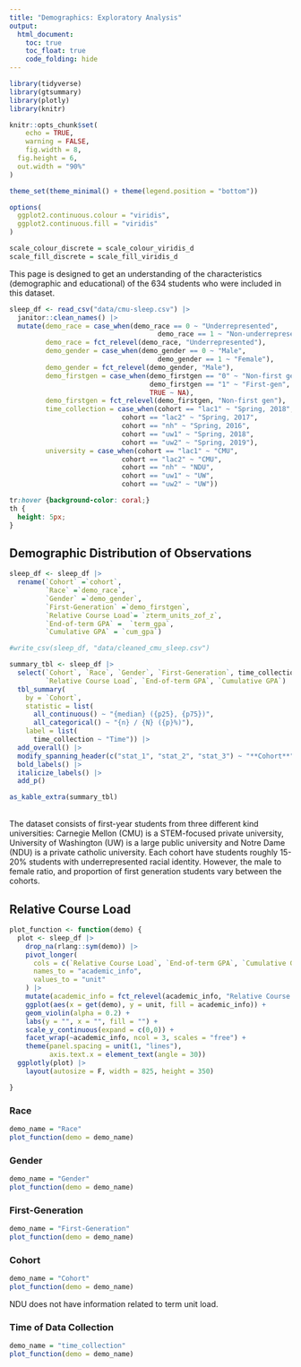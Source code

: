 ```yaml
---
title: "Demographics: Exploratory Analysis"
output: 
  html_document:
    toc: true
    toc_float: true
    code_folding: hide
---
```


```r
library(tidyverse)
library(gtsummary)
library(plotly)
library(knitr)

knitr::opts_chunk$set(
	echo = TRUE,
	warning = FALSE,
	fig.width = 8, 
  fig.height = 6,
  out.width = "90%"
)

theme_set(theme_minimal() + theme(legend.position = "bottom"))

options(
  ggplot2.continuous.colour = "viridis",
  ggplot2.continuous.fill = "viridis"
)

scale_colour_discrete = scale_colour_viridis_d
scale_fill_discrete = scale_fill_viridis_d
```

This page is designed to get an understanding of the characteristics (demographic and educational) of the 634 students who were included in this dataset. 
```r
sleep_df <- read_csv("data/cmu-sleep.csv") |> 
  janitor::clean_names() |> 
  mutate(demo_race = case_when(demo_race == 0 ~ "Underrepresented", 
                                     demo_race == 1 ~ "Non-underrepresented"),
         demo_race = fct_relevel(demo_race, "Underrepresented"),
         demo_gender = case_when(demo_gender == 0 ~ "Male", 
                                     demo_gender == 1 ~ "Female"),
         demo_gender = fct_relevel(demo_gender, "Male"), 
         demo_firstgen = case_when(demo_firstgen == "0" ~ "Non-first gen", 
                                   demo_firstgen == "1" ~ "First-gen", 
                                   TRUE ~ NA),
         demo_firstgen = fct_relevel(demo_firstgen, "Non-first gen"), 
         time_collection = case_when(cohort == "lac1" ~ "Spring, 2018", 
                            cohort == "lac2" ~ "Spring, 2017",
                            cohort == "nh" ~ "Spring, 2016",
                            cohort == "uw1" ~ "Spring, 2018", 
                            cohort == "uw2" ~ "Spring, 2019"), 
         university = case_when(cohort == "lac1" ~ "CMU", 
                            cohort == "lac2" ~ "CMU",
                            cohort == "nh" ~ "NDU",
                            cohort == "uw1" ~ "UW", 
                            cohort == "uw2" ~ "UW"))
```

```css
tr:hover {background-color: coral;}
th {
  height: 5px;
}
```

## Demographic Distribution of Observations
```r
sleep_df <- sleep_df |> 
  rename(`Cohort` =`cohort`, 
         `Race` =`demo_race`, 
         `Gender` =`demo_gender`, 
         `First-Generation` =`demo_firstgen`, 
         `Relative Course Load`= `zterm_units_zof_z`, 
         `End-of-term GPA` =  `term_gpa`, 
         `Cumulative GPA` = `cum_gpa`)

#write_csv(sleep_df, "data/cleaned_cmu_sleep.csv")

summary_tbl <- sleep_df |> 
  select(`Cohort`, `Race`, `Gender`, `First-Generation`, time_collection,
         `Relative Course Load`, `End-of-term GPA`, `Cumulative GPA`) |> 
  tbl_summary(
    by = `Cohort`,
    statistic = list(
      all_continuous() ~ "{median} ({p25}, {p75})",
      all_categorical() ~ "{n} / {N} ({p}%)"), 
    label = list(
      time_collection ~ "Time")) |> 
  add_overall() |> 
  modify_spanning_header(c("stat_1", "stat_2", "stat_3") ~ "**Cohort**") |> 
  bold_labels() |>
  italicize_labels() |> 
  add_p()

as_kable_extra(summary_tbl)
```
</br>
The dataset consists of first-year students from three different kind universities: Carnegie Mellon (CMU) is a STEM-focused private university, University of Washington (UW) is a large public university and Notre Dame (NDU) is a private catholic university. Each cohort have students roughly 15-20% students with underrepresented racial identity. However, the male to female ratio, and proportion of first generation students vary between the cohorts. 

## Relative Course Load {.tabset}

```r
plot_function <- function(demo) {
  plot <- sleep_df |> 
    drop_na(rlang::sym(demo)) |> 
    pivot_longer(
      cols = c(`Relative Course Load`, `End-of-term GPA`, `Cumulative GPA`), 
      names_to = "academic_info", 
      values_to = "unit"
    ) |> 
    mutate(academic_info = fct_relevel(academic_info, "Relative Course Load", "End-of-term GPA", "Cumulative GPA")) |> 
    ggplot(aes(x = get(demo), y = unit, fill = academic_info)) +
    geom_violin(alpha = 0.2) + 
    labs(y = "", x = "", fill = "") +
    scale_y_continuous(expand = c(0,0)) +
    facet_wrap(~academic_info, ncol = 3, scales = "free") +
    theme(panel.spacing = unit(1, "lines"), 
          axis.text.x = element_text(angle = 30))
  ggplotly(plot) |> 
    layout(autosize = F, width = 825, height = 350)

}
```

### Race {.tabset}

```r
demo_name = "Race"
plot_function(demo = demo_name)
```

### Gender {.tabset}

```r
demo_name = "Gender"
plot_function(demo = demo_name)
```

### First-Generation {.tabset}

```r
demo_name = "First-Generation"
plot_function(demo = demo_name)
```

### Cohort {.tabset}

```r
demo_name = "Cohort"
plot_function(demo = demo_name)
```

NDU does not have information related to term unit load. 

### Time of Data Collection {.tabset}

```r
demo_name = "time_collection"
plot_function(demo = demo_name)
```


